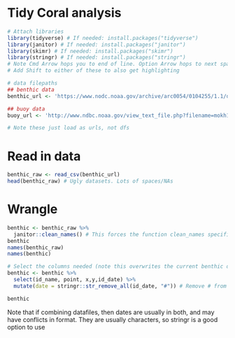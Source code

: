 # Tidy Coral analysis


```r
# Attach libraries
library(tidyverse) # If needed: install.packages("tidyverse")
library(janitor) # If needed: install.packages("janitor")
library(skimr) # If needed: install.packages("skimr")
library(stringr) # If needed: install.packages("stringr")
# Note Cmd Arrow hops you to end of line. Option Arrow hops to next space. 
# Add Shift to either of these to also get highlighting

# data filepaths
## benthic data
benthic_url <- 'https://www.nodc.noaa.gov/archive/arc0054/0104255/1.1/data/0-data/cd08/100308OaAla03m.CSV'

## buoy data
buoy_url <- 'http://www.ndbc.noaa.gov/view_text_file.php?filename=mokh1h2010.txt.gz&dir=data/historical/stdmet/'

# Note these just load as urls, not dfs
```

# Read in data
```r
benthic_raw <- read_csv(benthic_url)
head(benthic_raw) # Ugly datasets. Lots of spaces/NAs
```

# Wrangle
```r
benthic <- benthic_raw %>% 
  janitor::clean_names() # This forces the function clean_names specifically from janitor. This line is so the column names are clean (e.g. spaces removed, lowercase etc)
benthic
names(benthic_raw)
names(benthic)

# Select the columns needed (note this overwrites the current benthic df)
benthic <- benthic %>% 
  select(id_name, point, x,y,id_date) %>% 
  mutate(date = stringr::str_remove_all(id_date, "#")) # Remove # from id_date

benthic
```

Note that if combining datafiles, then dates are usually in both, and may have conflicts in format. They are usually characters, so stringr is a good option to use





